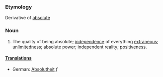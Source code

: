 ===Etymology===
Derivative of [[absolute]]
===Noun===
#The quality of being absolute; [[independence]] of everything [[extraneous]]; [[unlimitedness]]; absolute power; independent reality; [[positiveness]].

====[[Translation]]s====
*German: [[Absolutheit]] ''f''